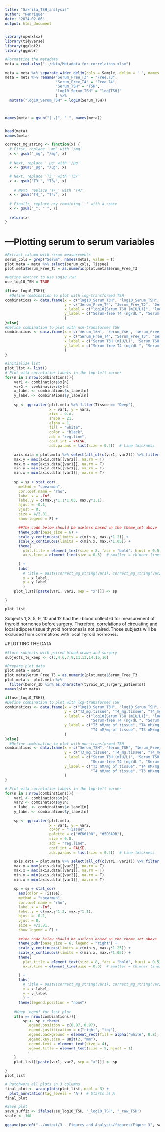 ```yaml
---
title: "Gavrila_TSH_analysis"
author: "Henrique"
date: "2024-02-06"
output: html_document
---
```


```r
library(openxlsx)
library(tidyverse)
library(ggplot2)
library(ggpubr)

#Formatting the metadata
meta = read.xlsx("../data/Metadata_for_correlation.xlsx")

meta = meta %>% separate_wider_delim(cols = Sample, delim = " ", names = c("Tissue", "Donor_ID"))
meta = meta %>% rename("Serum_Free_T3" = "Free.T3",
                       "Serum_Free_T4" = "Free.T4",
                       "Serum_TSH" = "TSH",
                       "log10_Serum_TSH" = "log[TSH]"
                       ) %>%
  mutate("log10_Serum_TSH" = log10(Serum_TSH))
  


names(meta) = gsub("[ /]", "_", names(meta))


head(meta)
names(meta)

correct_mg_string <- function(x) {
  # First, replace '_mg' with '/mg'
  x <- gsub("_mg", "/mg", x)
  
  # Next, replace '_μg' with '/μg'
  x <- gsub("_μg", "/μg", x)
  
  # Next, replace 'T3_' with 'T3/'
  x <- gsub("T3_", "T3/", x)
  
    # Next, replace 'T4_' with 'T4/'
  x <- gsub("T4_", "T4/", x)
  
  # Finally, replace any remaining '_' with a space
  x <- gsub("_", " ", x)
  
  return(x)
}
```

# ---Plotting serum to serum variables
```r
#Extract column with serum measurements
serum_cols = grep("Serum", names(meta), value = T)
plot.meta = meta %>% select(serum_cols, Tissue)
plot.meta$Serum_Free_T3 = as.numeric(plot.meta$Serum_Free_T3)
```

```r
#Define whether to use log10 TSH
use_log10_TSH = TRUE
```


```r
if(use_log10_TSH){
  #Define combination to plot with log-transformed TSH
combinations <- data.frame(x = c("log10_Serum_TSH", "log10_Serum_TSH", "Serum_Free_T4"),
                           y = c("Serum_Free_T4", "Serum_Free_T3", "Serum_Free_T3"),
                           x_label = c("log10[Serum TSH (mIU/L)]", "log10[Serum TSH (mIU/L)]", "Serum-free T4 (ng/dL)"),
                           y_label = c("Serum-free T4 (ng/dL)", "Serum-free T3 (pg/dL)", "Serum-free T3 (pg/dL)")
                           )
}else{
#Define combination to plot with non-transformed TSH
combinations <- data.frame(x = c("Serum_TSH", "Serum_TSH", "Serum_Free_T4"),
                           y = c("Serum_Free_T4", "Serum_Free_T3", "Serum_Free_T3"),
                           x_label = c("Serum TSH (mIU/L)", "Serum TSH (mIU/L)", "Serum-free T4 (ng/dL)"),
                           y_label = c("Serum-free T4 (ng/dL)", "Serum-free T3 (pg/dL)", "Serum-free T3 (pg/dL)")
                           )
}

#initialize list
plot_list <- list()
# Plot with correlation labels in the top-left corner
for(n in 1:nrow(combinations)){
    var1 <- combinations$x[n]
    var2 <- combinations$y[n]
    x_label <- combinations$x_label[n]
    y_label <- combinations$y_label[n]
    
    sp <- ggscatter(plot.meta %>% filter(Tissue == "Deep"), 
                    x = var1, y = var2, 
                    size = 0.8, 
                    shape = 21,
                    alpha = 1,
                    fill = "white",
                    color = "black",
                    add = "reg.line",
                    conf.int = FALSE,
                    add.params = list(size = 0.3))  # Line thickness

    axis.data = plot.meta %>% select(all_of(c(var1, var2))) %>% filter(!is.na(!!sym(var1)), !is.na(!!sym(var2)))
    max.y = max(axis.data[[var2]], na.rm = T)
    max.x = max(axis.data[[var1]], na.rm = T)
    min.y = min(axis.data[[var2]], na.rm = T)
    min.x = min(axis.data[[var1]], na.rm = T)
    
    sp = sp + stat_cor(
      method = "spearman", 
      cor.coef.name = "rho", 
      label.x = -Inf, 
      label.y = c(max.y*1.1*1.05, max.y*1.1), 
      hjust = -0.1, 
      vjust = 0, 
      size = 4/2.81,
      show.legend = F) + 
      
      ##The code below should be useless based on the theme_set above
      theme_pubr(base_size = 6) +
      scale_y_continuous(limits = c(min.y, max.y*1.2)) +
      scale_x_continuous(limits = c(min.x, max.x*1.05)) +
      theme(
        plot.title = element_text(size = 8, face = "bold", hjust = 0.5),
        axis.line = element_line(size = 0.3)  # smaller = thinner lines

      ) +
      labs(
        # title = paste(correct_mg_string(var1), correct_mg_string(var2), sep = " x "),
        x = x_label,
        y = y_label
        ) 
    plot_list[[paste(var1, var2, sep = "x")]] <- sp

}

plot_list
```

Subjects 1, 3, 5, 9, 10 and 12 had their blood collected for measurement of thyroid hormones before surgery.
Therefore, correlations of circulating and local adipose tissue thyroid hormones is not paired.
Those subjects will be excluded from correlations with local thyroid hormones.


#PLOTTING THE DATA 
```r
#Store subjects with paired blood drawn and surgery
subjects_to_keep <- c(2,4,6,7,8,11,13,14,15,16)

#Prepare plot data
plot.meta = meta
plot.meta$Serum_Free_T3 = as.numeric(plot.meta$Serum_Free_T3)
plot.meta <- plot.meta %>%
  filter(Donor_ID %in% as.character(tyroid_at_surgery_patients))
names(plot.meta)
```


```r
if(use_log10_TSH){
#Define combination to plot with log-transformed TSH
combinations <- data.frame(x = c("log10_Serum_TSH", "log10_Serum_TSH", "Serum_Free_T4", "Serum_Free_T3"),
                           y = c("T3_mg.tissue", "T4_mg.tissue", "T4_mg.tissue", "T3_mg.tissue"),
                           x_label = c("log10[Serum TSH (mIU/L)]", "log10[Serum TSH (mIU/L)]", 
                                       "Serum-free T4 (ng/dL)", "Serum-free T3 (pg/dL)"),
                           y_label = c("T3 nM/mg of tissue", "T4 nM/mg of tissue",
                                       "T4 nM/mg of tissue", "T3 nM/mg of tissue")
                           )
}else{
  #Define combination to plot with non-transformed TSH
combinations <- data.frame(x = c("Serum_TSH", "Serum_TSH", "Serum_Free_T4", "Serum_Free_T3"),
                           y = c("T3_mg.tissue", "T4_mg.tissue", "T4_mg.tissue", "T3_mg.tissue"),
                           x_label = c("Serum TSH (mIU/L)", "Serum TSH (mIU/L)", 
                                       "Serum-free T4 (ng/dL)", "Serum-free T3 (pg/dL)"),
                           y_label = c("T3 nM/mg of tissue", "T4 nM/mg of tissue",
                                       "T4 nM/mg of tissue", "T3 nM/mg of tissue")
                           )
}
```

```r
# Plot with correlation labels in the top-left corner
for(n in 1:nrow(combinations)){
    var1 <- combinations$x[n]
    var2 <- combinations$y[n]
    x_label <- combinations$x_label[n]
    y_label <- combinations$y_label[n]

    sp <- ggscatter(plot.meta, 
                    x = var1, y = var2,
                    color = "Tissue", 
                    palette = c("#E66100", "#5D3A9B"),
                    size = 0.8, 
                    add = "reg.line",
                    conf.int = FALSE,
                    add.params = list(size = 0.3))  # Line thickness

    axis.data = plot.meta %>% select(all_of(c(var1, var2))) %>% filter(!is.na(!!sym(var1)), !is.na(!!sym(var2)))
    max.y = max(axis.data[[var2]], na.rm = T)
    max.x = max(axis.data[[var1]], na.rm = T)
    min.y = min(axis.data[[var2]], na.rm = T)
    min.x = min(axis.data[[var1]], na.rm = T)
    
    sp = sp + stat_cor(
      aes(color = Tissue),
      method = "spearman", 
      cor.coef.name = "rho", 
      label.x = -Inf, 
      label.y = c(max.y*1.2, max.y*1.1), 
      hjust = -0.1, 
      vjust = 0, 
      size = 4/2.81,
      show.legend = F) + 
      
      ##The code below should be useless based on the theme_set above
      theme_pubr(base_size = 6, legend = "right") +
      scale_y_continuous(limits = c(min.y, max.y*1.25)) +
      scale_x_continuous(limits = c(min.x, max.x*1.05)) +
      theme(
        plot.title = element_text(size = 8, face = "bold", hjust = 0.5),
        axis.line = element_line(size = 0.3)  # smaller = thinner lines

      ) +
      labs(
        # title = paste(correct_mg_string(var1), correct_mg_string(var2), sep = " x "),
        x = x_label,
        y = y_label
        ) +
      theme(legend.position = "none")
    
    #Keep legenf for last plot
    if(n == nrow(combinations)){
        sp <- sp + theme(
          legend.position = c(0.97, 0.97),
          legend.justification = c("right", "top"),
          legend.background = element_rect(fill = alpha("white", 0.8), color = NA),
          legend.key.size = unit(2, "mm"),
          legend.text = element_text(size = 4),
          legend.title = element_text(size = 5, hjust = 1)
          )
    }
    plot_list[[paste(var1, var2, sep = "x")]] <- sp

}
plot_list
```

```r
# Patchwork all plots in 3 columns
final_plot <- wrap_plots(plot_list, ncol = 3) +
  plot_annotation(tag_levels = 'A')  # Starts at A
final_plot

#Save plot
save_suffix <- ifelse(use_log10_TSH, "_log10_TSH", "_raw_TSH")
scale <- 100

ggsave(paste0("../output/3 - Figures and Analysis/figures/Figure_3", save_suffix,".png"), create.dir = T, plot = final_plot, device = "png", width = 1*scale, height = 1*scale, units = "mm", dpi = 600, bg = "white")
```












